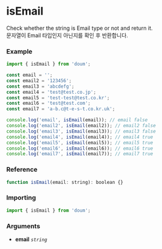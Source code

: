 
<Meta title="Web/isEmail" />

# isEmail

Check whether the string is Email type or not and return it.  
문자열이 Email 타입인지 아닌지를 확인 후 반환합니다.

### Example

```js
import { isEmail } from 'doum';

const email = '';
const email2 = '123456';
const email3 = 'abcdefg';
const email4 = 'test@test.co.jp';
const email5 = 'test-test@test.co.kr';
const email6 = 'test@test.com';
const email7 = 'a-b.c@t-e-s-t.co.kr.uk';

console.log('email', isEmail(email)); // email false
console.log('email2', isEmail(email2)); // email2 false
console.log('email3', isEmail(email3)); // email3 false
console.log('email4', isEmail(email4)); // email4 true
console.log('email5', isEmail(email5)); // email5 true
console.log('email6', isEmail(email6)); // email6 true
console.log('email7', isEmail(email7)); // email7 true
```

### Reference

```js
function isEmail(email: string): boolean {}
```

### Importing

```js
import { isEmail } from 'doum';
```

### Arguments

- **email** _`string`_

